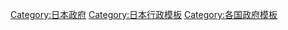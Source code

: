 [[Category:日本政府|Category:日本政府]]
[[Category:日本行政模板|Category:日本行政模板]]
[[Category:各国政府模板|Category:各国政府模板]]